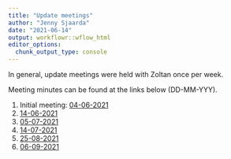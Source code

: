 ```yaml
---
title: "Update meetings"
author: "Jenny Sjaarda"
date: "2021-06-14"
output: workflowr::wflow_html
editor_options:
  chunk_output_type: console
---
```


In general, update meetings were held with Zoltan once per week. 

Meeting minutes can be found at the links below (DD-MM-YYY).

1. Initial meeting: [04-06-2021](presentations/Xia_horizontal_genetic_effects/presentation.html#1)
2. [14-06-2021](update_meeting_14_06_2021.html)
3. [05-07-2021](update_meeting_14_06_2021.html)
4. [14-07-2021](update_meeting_14_06_2021.html)
5. [25-08-2021](update_meeting_25_08_2021.html)
6. [06-09-2021](update_meeting_06_09_2021.html)
